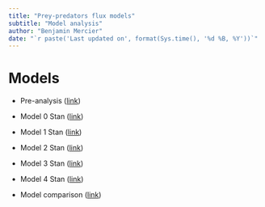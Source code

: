 ```yaml
---
title: "Prey-predators flux models"
subtitle: "Model analysis"
author: "Benjamin Mercier"
date: "`r paste('Last updated on', format(Sys.time(), '%d %B, %Y'))`"
---
```



# Models

- Pre-analysis ([link](https://BenMerSci.github.io/master/Rmd/pre_analysis.html))

- Model 0 Stan ([link](https://BenMerSci.github.io/master/Rmd/model0.html))

- Model 1 Stan ([link](https://BenMerSci.github.io/master/Rmd/model1.html))

- Model 2 Stan ([link](https://BenMerSci.github.io/master/Rmd/model2.html))

- Model 3 Stan ([link](https://BenMerSci.github.io/master/Rmd/model3.html))

- Model 4 Stan ([link](https://BenMerSci.github.io/master/Rmd/model4.html))

- Model comparison ([link](https://BenMerSci.github.io/master/Rmd/compare_model.html))
